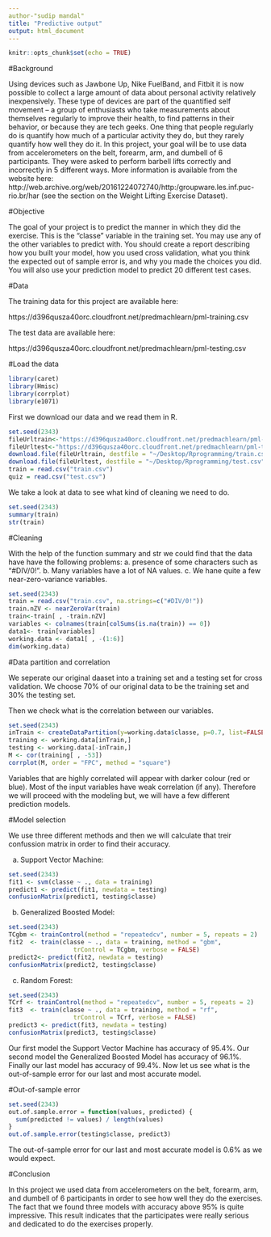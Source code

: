 ---
author-"sudip mandal"
title: "Predictive output"
output: html_document
---
```{r setup, include=FALSE}
knitr::opts_chunk$set(echo = TRUE)
```

#Background

Using devices such as Jawbone Up, Nike FuelBand, and Fitbit it is now possible to collect a large amount of data about personal activity relatively inexpensively. These type of devices are part of the quantified self movement – a group of enthusiasts who take measurements about themselves regularly to improve their health, to find patterns in their behavior, or because they are tech geeks. One thing that people regularly do is quantify how much of a particular activity they do, but they rarely quantify how well they do it. In this project, your goal will be to use data from accelerometers on the belt, forearm, arm, and dumbell of 6 participants. They were asked to perform barbell lifts correctly and incorrectly in 5 different ways. More information is available from the website here: http://web.archive.org/web/20161224072740/http:/groupware.les.inf.puc-rio.br/har (see the section on the Weight Lifting Exercise Dataset).


#Objective

The goal of your project is to predict the manner in which they did the exercise. This is the "classe" variable in the training set. You may use any of the other variables to predict with. You should create a report describing how you built your model, how you used cross validation, what you think the expected out of sample error is, and why you made the choices you did. You will also use your prediction model to predict 20 different test cases.

#Data

The training data for this project are available here:

https://d396qusza40orc.cloudfront.net/predmachlearn/pml-training.csv

The test data are available here:

https://d396qusza40orc.cloudfront.net/predmachlearn/pml-testing.csv

#Load the data

```{r, results=FALSE}
library(caret)
library(Hmisc)
library(corrplot)
library(e1071)
```

First we download our data and we read them in R.

```{r}
set.seed(2343)
fileUrltrain<-"https://d396qusza40orc.cloudfront.net/predmachlearn/pml-training.csv"
fileUrltest<-"https://d396qusza40orc.cloudfront.net/predmachlearn/pml-testing.csv"
download.file(fileUrltrain, destfile = "~/Desktop/Rprogramming/train.csv", method="curl")
download.file(fileUrltest, destfile = "~/Desktop/Rprogramming/test.csv", method="curl")
train = read.csv("train.csv")
quiz = read.csv("test.csv")
```

We take a look at data to see what kind of cleaning we need to do.

```{r}
set.seed(2343)
summary(train)
str(train)
```

#Cleaning

With the help of the function summary and str we could find that the data have have the following problems: a. presence of some characters such as "#DIV/0!". b. Many variables have a lot of NA values. c. We hane quite a few near-zero-variance variables.

```{r}
set.seed(2343)
train = read.csv("train.csv", na.strings=c("#DIV/0!"))
train.nZV <- nearZeroVar(train)
train<-train[ , -train.nZV]
variables <- colnames(train[colSums(is.na(train)) == 0])
data1<- train[variables]
working.data <- data1[ , -(1:6)]
dim(working.data)
```

#Data partition and correlation

We seperate our original daaset into a training set and a testing set for cross validation. We choose 70\% of our original data to be the training set and 30\% the testing set.

Then we check what is the correlation between our variables. 

```{r}
set.seed(2343)
inTrain <- createDataPartition(y=working.data$classe, p=0.7, list=FALSE )
training <- working.data[inTrain,]
testing <- working.data[-inTrain,]
M <- cor(training[ , -53])
corrplot(M, order = "FPC", method = "square")
```

Variables that are highly correlated will appear with darker colour (red or blue). Most of the input variables have weak correlation (if any). Therefore we will proceed with the modeling but, we will have a few different prediction models.


#Model selection

We use three different methods and then we will calculate that treir confussion matrix in order to find their accuracy.

a. Support Vector Machine:


```{r}
set.seed(2343)
fit1 <- svm(classe ~ ., data = training)
predict1 <- predict(fit1, newdata = testing)
confusionMatrix(predict1, testing$classe)
```

b. Generalized Boosted Model:

```{r}
set.seed(2343)
TCgbm <- trainControl(method = "repeatedcv", number = 5, repeats = 2)
fit2  <- train(classe ~ ., data = training, method = "gbm",
                  trControl = TCgbm, verbose = FALSE)
predict2<- predict(fit2, newdata = testing)
confusionMatrix(predict2, testing$classe)
```

c. Random Forest:

```{r}
set.seed(2343)
TCrf <- trainControl(method = "repeatedcv", number = 5, repeats = 2)
fit3  <- train(classe ~ ., data = training, method = "rf",
                  trControl = TCrf, verbose = FALSE)
predict3 <- predict(fit3, newdata = testing)
confusionMatrix(predict3, testing$classe)
```

Our first model the Support Vector Machine has accuracy of 95.4\%. Our second model the Generalized Boosted Model has accuracy of 96.1\%. Finally our last model has accuracy of 99.4\%. Now let us see what is the out-of-sample error for our last and most accurate model.


#Out-of-sample error

```{r}
set.seed(2343)
out.of.sample.error = function(values, predicted) {
  sum(predicted != values) / length(values)
}
out.of.sample.error(testing$classe, predict3)
```

The out-of-sample error for our last and most accurate model is 0.6\% as we would expect.

#Conclusion

In this project we used data from accelerometers on the belt, forearm, arm, and dumbell of 6 participants in order to see how well they do the exercises. The fact that we found three models with accuracy above 95\% is quite impressive. This result indicates that the participates were really serious and dedicated to do the exercises properly.